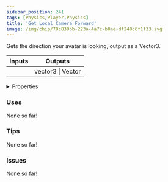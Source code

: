 ```yaml
---
sidebar_position: 241
tags: [Physics,Player,Physics]
title: 'Get Local Camera Forward'
image: /img/chip/70c830bb-223a-4a7c-b0ae-df240c6f1f33.svg
---
```


Gets the direction your avatar is looking, output as a Vector3.



<IChip uuid="70c830bb-223a-4a7c-b0ae-df240c6f1f33"/>

<table><thead><tr><th>Inputs</th><th>Outputs</th></tr></thead><tbody><tr><td /><td>vector3 | Vector</td></tr></tbody></table>

<details>
  <summary>Properties</summary>
  <div>
    <div>
    <table>
      <tbody>
        <tr>
          <td>Is beta required?</td>
          <td>No</td>
        </tr>
        <tr>
          <td>Is chip a trolling risk?</td>
          <td>No</td>
        </tr>
        <tr>
          <td>Is chip a role assignment risk?</td>
          <td>No</td>
        </tr>
        <tr>
          <td>Chip UUID</td>
          <td>70c830bb-223a-4a7c-b0ae-df240c6f1f33</td>
        </tr>
        <tr>
          <td>Room availability</td>
          <td>Available everywhere</td>
        </tr>
      </tbody>
    </table>
    </div>
  </div>
</details>

### Uses

None so far!

### Tips

None so far!

### Issues

None so far!